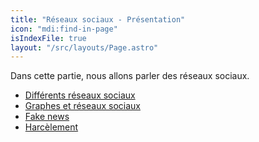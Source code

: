 ```yaml
---
title: "Réseaux sociaux - Présentation"
icon: "mdi:find-in-page"
isIndexFile: true
layout: "/src/layouts/Page.astro"
---
```


Dans cette partie, nous allons parler des réseaux sociaux.
- [Différents réseaux sociaux](differents-reseaux-sociaux.mdx)
- [Graphes et réseaux sociaux](graphes-reseaux-sociaux.mdx)
- [Fake news](fake-news.mdx)
- [Harcèlement](harcelement.mdx)
